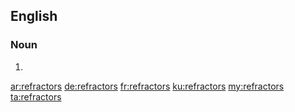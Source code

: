 ==English==

===Noun===
{{head|en}}

# {{plural of|refractor}}

[[ar:refractors]]
[[de:refractors]]
[[fr:refractors]]
[[ku:refractors]]
[[my:refractors]]
[[ta:refractors]]